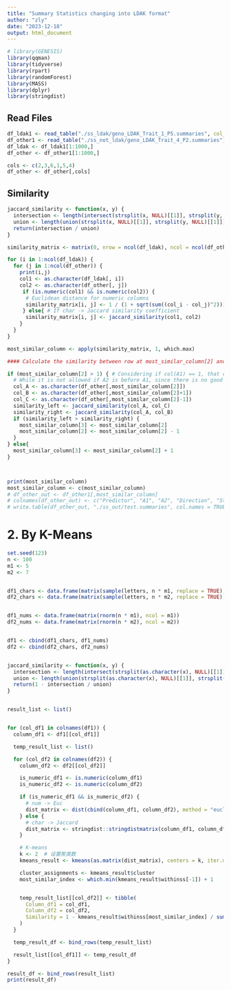 ```yaml
---
title: "Summary Statistics changing into LDAK format"
author: "zly"
date: "2023-12-18"
output: html_document
---
```


```r
# library(GENESIS)
library(qqman)
library(tidyverse)
library(rpart)
library(randomForest)
library(MASS)
library(dplyr)
library(stringdist)
```

## Read Files
```r
df_ldak1 <- read_table("./ss_ldak/geno_LDAK_Trait_1_P5.summaries", col_names = TRUE)
df_other1 <- read_table("./ss_not_ldak/geno_LDAK_Trait_4_P2.summaries")
df_ldak <- df_ldak1[1:1000,]
df_other <- df_other1[1:1000,]

cols <- c(2,3,6,1,5,4)
df_other <- df_other[,cols]
```

## Similarity
```r

jaccard_similarity <- function(x, y) {
  intersection <- length(intersect(strsplit(x, NULL)[[1]], strsplit(y, NULL)[[1]]))
  union <- length(union(strsplit(x, NULL)[[1]], strsplit(y, NULL)[[1]]))
  return(intersection / union)
}

similarity_matrix <- matrix(0, nrow = ncol(df_ldak), ncol = ncol(df_other))

for (i in 1:ncol(df_ldak)) {
  for (j in 1:ncol(df_other)) {
    print(i,j)
    col1 <- as.character(df_ldak[, i])
    col2 <- as.character(df_other[, j])
     if (is.numeric(col1) && is.numeric(col2)) {
      # Euclidean distance for numeric columns
      similarity_matrix[i, j] <- 1 / (1 + sqrt(sum((col_i - col_j)^2)))
     } else{ # If char -> Jaccard similarity coefficient
      similarity_matrix[i, j] <- jaccard_similarity(col1, col2)
    }
  }
}

most_similar_column <- apply(similarity_matrix, 1, which.max)

#### Calculate the similarity between row at most_similar_column[2] and the left one or the right one, to see which are A1 and A2

if (most_similar_column[2] > 1) { # Considering if col(A1) == 1, that col(A1) -1 out of bound.
  # While it is not allowed if A2 is before A1, since there is no good way to detect which is ref and which is alt
  col_A <- as.character(df_other[,most_similar_column[2]])
  col_B <- as.character(df_other[,most_similar_column[2]+1])
  col_C <- as.character(df_other[,most_similar_column[2]-1])
  similarity_left <- jaccard_similarity(col_A, col_C)
  similarity_right <- jaccard_similarity(col_A, col_B)
  if (similarity_left > similarity_right) {
    most_similar_column[3] <- most_similar_column[2]
    most_similar_column[2] <- most_similar_column[2] - 1
  }
} else{
  most_similar_column[3] <- most_similar_column[2] + 1
}



print(most_similar_column)
most_similar_column <- c(most_similar_column)
# df_other_out <- df_other1[,most_similar_column]
# colnames(df_other_out) <- c("Predictor", "A1", "A2", "Direction", "Stat", "n")
# write.table(df_other_out, "./ss_out/test.summaries", col.names = TRUE)
```



# 2. By K-Means
```r

set.seed(123)
n <- 100
m1 <- 5 
m2 <- 7 


df1_chars <- data.frame(matrix(sample(letters, n * m1, replace = TRUE), ncol = m1))
df2_chars <- data.frame(matrix(sample(letters, n * m2, replace = TRUE), ncol = m2))


df1_nums <- data.frame(matrix(rnorm(n * m1), ncol = m1))
df2_nums <- data.frame(matrix(rnorm(n * m2), ncol = m2))


df1 <- cbind(df1_chars, df1_nums)
df2 <- cbind(df2_chars, df2_nums)


jaccard_similarity <- function(x, y) {
  intersection <- length(intersect(strsplit(as.character(x), NULL)[[1]], strsplit(as.character(y), NULL)[[1]]))
  union <- length(union(strsplit(as.character(x), NULL)[[1]], strsplit(as.character(y), NULL)[[1]]))
  return(1 - intersection / union)
}


result_list <- list()


for (col_df1 in colnames(df1)) {
  column_df1 <- df1[[col_df1]]

  temp_result_list <- list()

  for (col_df2 in colnames(df2)) {
    column_df2 <- df2[[col_df2]]

    is_numeric_df1 <- is.numeric(column_df1)
    is_numeric_df2 <- is.numeric(column_df2)

    if (is_numeric_df1 && is_numeric_df2) {
      # num -> Euc
      dist_matrix <- dist(cbind(column_df1, column_df2), method = "euclidean")
    } else {
      # char -> Jaccard
      dist_matrix <- stringdist::stringdistmatrix(column_df1, column_df2, method = "jaccard")
    }

    # K-means
    k <- 2  # 设置聚类数
    kmeans_result <- kmeans(as.matrix(dist_matrix), centers = k, iter.max = 100, nstart = 25, algorithm = "Lloyd")

    cluster_assignments <- kmeans_result$cluster
    most_similar_index <- which.min(kmeans_result$withinss[-1]) + 1


    temp_result_list[[col_df2]] <- tibble(
      Column_df1 = col_df1,
      Column_df2 = col_df2,
      Similarity = 1 - kmeans_result$withinss[most_similar_index] / sum(kmeans_result$withinss)
    )
  }

  temp_result_df <- bind_rows(temp_result_list)

  result_list[[col_df1]] <- temp_result_df
}

result_df <- bind_rows(result_list)
print(result_df)
```

